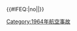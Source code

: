 {{航空事故
| year = 1964
| col1 = 
* 1月13日：[[1964年野人山B-52轟炸機墜機事件|野人山B-52轟炸機]]
* 1月28日：[[1964年T-39教練機被擊落事件|美國空軍T-39教練機]]
* 2月25日：'''[[東方航空304號班機空難|東方航空304號班機]]'''
* 2月29日：'''[[英鷹航空802號班機空難|英鷹航空802號班機]]'''
| col2 = 
* 4月5日：[[1964年町田美軍F-8戰鬥機墜機事件|町田美軍戰機事故]]
* 5月7日：[[太平洋航空773號班機空難|太平洋航空773號班機]]
* 6月20日：'''[[民航公司106號班機空難|民航空運公司106號班機]]'''
* 7月9日：[[聯合航空823號班機空難|聯合航空823號班機]]
* 9月2日：'''[[蘇聯民航721號班機空難|蘇聯民航721號班機]]†'''
| col3 = 
* 11月15日：[[柏南薩航空114號班機空難|柏南薩航空114號班機]]
* 11月20日：[[線航空277號班機空難|線航空277號班機]]
* 11月23日：'''[[环球航空800号班机空难 (1964年)|環球航空800號班機]]'''
* 12月24日：[[飛虎航空282號班機空難|飛虎航空282號班機]]
}}<includeonly>{{#IFEQ:{{{cat}}}|no||[[Category:1964年航空事故]]}}</includeonly><noinclude>{{Documentation}}</noinclude>